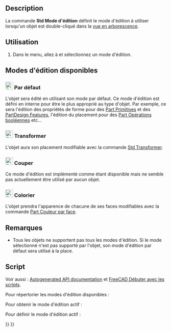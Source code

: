 <languages/>

{{Docnav/fr
|[[Std_Properties/fr|Propriétés]]
|[[Std_DlgPreferences/fr|Préférences]]
|[[Std_Edit_Menu/fr|Menu Édition]]
|IconL=Std_Properties.svg
|IconR=Std_DlgPreferences.svg
|IconC=Freecad.svg
}}

{{GuiCommand/fr
|Name=Std UserEditMode
|Name/fr=Std Mode d'édition
|MenuLocation=Édition → Mode d'édition → ...
|Workbenches=Tous
|Version=0.20
|SeeAlso=[[Std_Edit/fr|Std Bascule mode édition]]
}}

== Description ==

La commande '''Std Mode d'édition''' définit le mode d'édition à utiliser lorsqu'un objet est double-cliqué dans la [[Tree_view/fr|vue en arborescence]].

<span id="Usage"></span>
== Utilisation ==

# Dans le menu, allez à {{MenuCommand|Édition → Mode d'édition}} et sélectionnez un mode d'édition.<!--Veuillez garder la liste numérotée pour la cohérence avec les autres pages Std-->

<span id="Available_edit_modes"></span>
== Modes d'édition disponibles ==

<span id="24px_Default"></span>
=== [[Image:Std_UserEditModeDefault.svg|24px]] Par défaut ===

L'objet sera édité en utilisant son mode par défaut. Ce mode d'édition est défini en interne pour être le plus approprié au type d'objet. Par exemple, ce sera l'édition des propriétés de forme pour des [[Part_Primitives/fr|Part Primitives]] et des [[PartDesign_Feature/fr|PartDesign Features]], l'édition du placement pour des [[Part_Boolean/fr|Part Opérations booléennes]] etc...

<span id="24px_Transform"></span>
=== [[Image:Std_UserEditModeTransform.svg|24px]] Transformer ===

L'objet aura son placement modifiable avec la commande [[Std_TransformManip/fr|Std Transformer]].

<span id="24px_Cutting"></span>
=== [[Image:Std_UserEditModeCutting.svg|24px]] Couper ===

Ce mode d'édition est implémenté comme étant disponible mais ne semble pas actuellement être utilisé par aucun objet.

<span id="24px_Color"></span>
=== [[Image:Std_UserEditModeColor.svg|24px]] Colorier ===

L'objet prendra l'apparence de chacune de ses faces modifiables avec la commande [[Part_ColorPerFace/fr|Part Couleur par face]].

<span id="Notes"></span>
== Remarques ==

* Tous les objets ne supportent pas tous les modes d'édition. Si le mode sélectionné n'est pas supporté par l'objet, son mode d'édition par défaut sera utilisé à la place.

<span id="Scripting"></span>
== Script ==

Voir aussi : [https://freecad.github.io/SourceDoc/ Autogenerated API documentation] et [[FreeCAD_Scripting_Basics/fr|FreeCAD Débuter avec les scripts]].

Pour répertorier les modes d'édition disponibles :

{{Code|code=
import FreeCADGui
FreeCADGui.listUserEditModes()
}}

Pour obtenir le mode d'édition actif :

{{Code|code=
import FreeCADGui
FreeCADGui.getUserEditMode()
}}

Pour définir le mode d'édition actif :

{{Code|code=
import FreeCADGui
FreeCADGui.setUserEditMode(MODENAME)  # Where MODENAME is a string available in the list of edit modes
}}


{{Docnav/fr
|[[Std_Properties/fr|Propriétés]]
|[[Std_DlgPreferences/fr|Préférences]]
|[[Std_Edit_Menu/fr|Menu Édition]]
|IconL=Std_Properties.svg
|IconR=Std_DlgPreferences.svg
|IconC=Freecad.svg
}}

{{Std_Base_navi{{#translation:}}}}
{{Userdocnavi{{#translation:}}}}